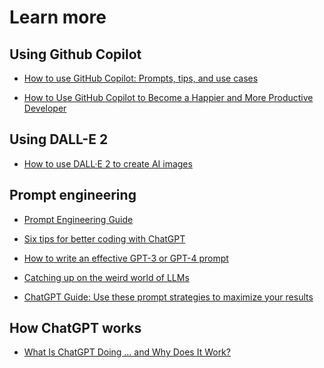 # Learn more

## Using Github Copilot
- [How to use GitHub Copilot: Prompts, tips, and use cases](https://github.blog/2023-06-20-how-to-write-better-prompts-for-github-copilot/)

- [How to Use GitHub Copilot to Become a Happier and More Productive Developer](https://www.freecodecamp.org/news/developer-productivity-with-github-copilot/)

## Using DALL-E 2

- [How to use DALL·E 2 to create AI images](https://zapier.com/blog/how-to-use-dall-e-2/)

## Prompt engineering
- [Prompt Engineering Guide](https://www.promptingguide.ai/)

- [Six tips for better coding with ChatGPT](https://www.nature.com/articles/d41586-023-01833-0)

- [How to write an effective GPT-3 or GPT-4 prompt](https://zapier.com/blog/gpt-prompt/)

- [Catching up on the weird world of LLMs](https://simonwillison.net/2023/Aug/3/weird-world-of-llms/)

- [ChatGPT Guide: Use these prompt strategies to maximize your results](https://the-decoder.com/chatgpt-guide-prompt-strategies/)

## How ChatGPT works
- [What Is ChatGPT Doing … and Why Does It Work?](https://writings.stephenwolfram.com/2023/02/what-is-chatgpt-doing-and-why-does-it-work/)
